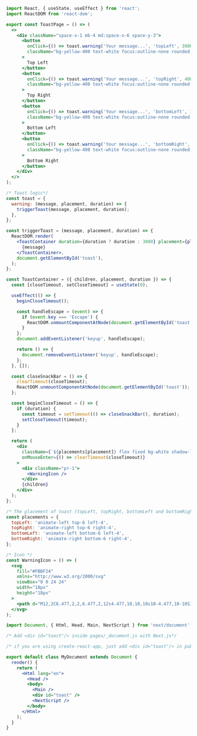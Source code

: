 ```jsx
import React, { useState, useEffect } from 'react';
import ReactDOM from 'react-dom';

export const ToastPage = () => (
  <>
    <div className="space-x-1 mb-4 md:space-x-6 space-y-3">
      <button
        onClick={() => toast.warning('Your message...', 'topLeft', 3000)}
        className="bg-yellow-400 text-white focus:outline-none rounded px-6 py-2 font-medium"
      >
        Top Left
      </button>
      <button
        onClick={() => toast.warning('Your message...', 'topRight', 4000)}
        className="bg-yellow-400 text-white focus:outline-none rounded px-6 py-2 font-medium"
      >
        Top Right
      </button>
      <button
        onClick={() => toast.warning('Your message...', 'bottomLeft', 1000)}
        className="bg-yellow-400 text-white focus:outline-none rounded px-6 py-2 font-medium"
      >
        Bottom Left
      </button>
      <button
        onClick={() => toast.warning('Your message...', 'bottomRight', 2000)}
        className="bg-yellow-400 text-white focus:outline-none rounded px-6 py-2 font-medium"
      >
        Bottom Right
      </button>
    </div>
  </>
);

/* Toast logic*/
const toast = {
  warning: (message, placement, duration) => {
    triggerToast(message, placement, duration);
  },
};

const triggerToast = (message, placement, duration) => {
  ReactDOM.render(
    <ToastContainer duration={duration ? duration : 3000} placement={placement}>
      {message}
    </ToastContainer>,
    document.getElementById('toast'),
  );
};

const ToastContainer = ({ children, placement, duration }) => {
  const [closeTimeout, setCloseTimeout] = useState(0);

  useEffect(() => {
    beginCloseTimeout();

    const handleEscape = (event) => {
      if (event.key === 'Escape') {
        ReactDOM.unmountComponentAtNode(document.getElementById('toast'));
      }
    };
    document.addEventListener('keyup', handleEscape);

    return () => {
      document.removeEventListener('keyup', handleEscape);
    };
  }, []);

  const closeSnackBar = () => {
    clearTimeout(closeTimeout);
    ReactDOM.unmountComponentAtNode(document.getElementById('toast'));
  };

  const beginCloseTimeout = () => {
    if (duration) {
      const timeout = setTimeout(() => closeSnackBar(), duration);
      setCloseTimeout(timeout);
    }
  };

  return (
    <div
      className={`${placements[placement]} flex fixed bg-white shadow-lg rounded text-sm py-3 z-10 px-4 border-l-4 border-yellow-400`}
      onMouseEnter={() => clearTimeout(closeTimeout)}
    >
      <div className="pr-1">
        <WarningIcon />
      </div>
      {children}
    </div>
  );
};

/* The placement of toast (topLeft, topRight, bottomLeft and bottomRight)*/
const placements = {
  topLeft: 'animate-left top-6 left-4',
  topRight: 'animate-right top-6 right-4',
  bottomLeft: 'animate-left bottom-6 left-4',
  bottomRight: 'animate-right bottom-6 right-4',
};

/* Icon */
const WarningIcon = () => (
  <svg
    fill="#FBBF24"
    xmlns="http://www.w3.org/2000/svg"
    viewBox="0 0 24 24"
    width="18px"
    height="18px"
  >
    <path d="M12,2C6.477,2,2,6.477,2,12s4.477,10,10,10s10-4.477,10-10S17.523,2,12,2z M13,17h-2v-6h2V17z M13,9h-2V7h2V9z" />
  </svg>
);

import Document, { Html, Head, Main, NextScript } from 'next/document';

/* Add <div id="toast"/> inside pages/_document.js with Next.js*/

/* if you are using create-react-app, just add <div id="toast"/> in public/index.html*/

export default class MyDocument extends Document {
  render() {
    return (
      <Html lang="en">
        <Head />
        <body>
          <Main />
          <div id="toast" />
          <NextScript />
        </body>
      </Html>
    );
  }
}
```
